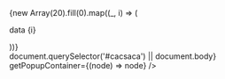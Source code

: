 <div id="cacsaca" style={{ height: 200, overflow: 'auto', position: 'relative' }}>
  <div>
    {new Array(20).fill(0).map((_, i) => (
      <p key={i}>data {i}</p>
    ))}
  </div>
  <BackTop
    visibilityHeight={200}
    target={() => document.querySelector('#cacsaca') || document.body}
    getPopupContainer={(node) => node}
  />
</div>
